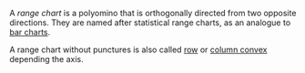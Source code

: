 A _range chart_ is a polyomino that is orthogonally directed from two opposite directions. They are named after statistical range charts, as an analogue to [bar charts](/classes/bar-chart).

A range chart without punctures is also called [row](https://mathworld.wolfram.com/Row-ConvexPolyomino.html) or [column convex](https://mathworld.wolfram.com/Column-ConvexPolyomino.html) depending the axis.

